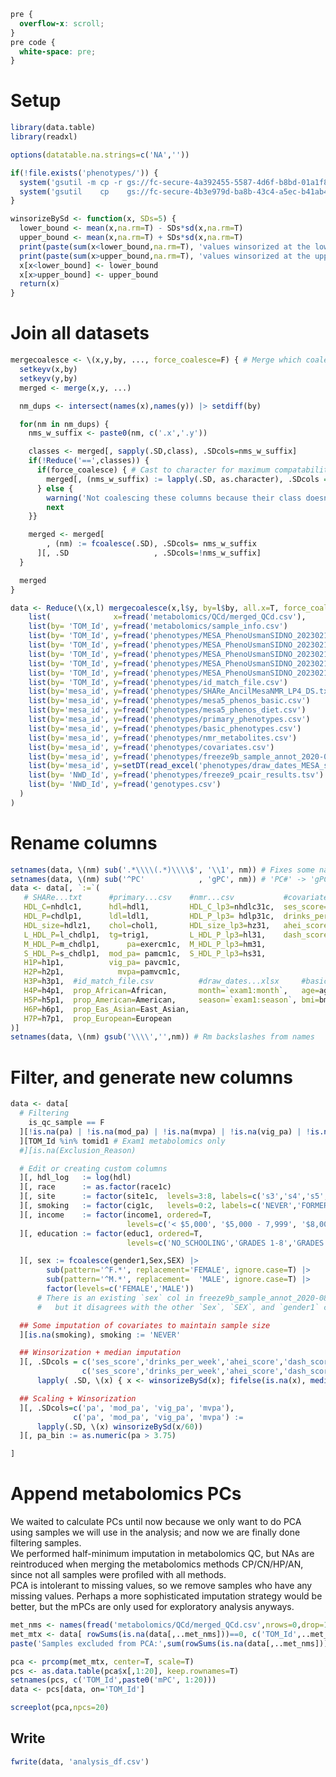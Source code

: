 ```css
pre {
  overflow-x: scroll;
}
pre code {
  white-space: pre;
}
```

# Setup
```r
library(data.table)
library(readxl)

options(datatable.na.strings=c('NA',''))

if(!file.exists('phenotypes/')) {
  system('gsutil -m cp -r gs://fc-secure-4a392455-5587-4d6f-b8bd-01a1f834ae63/phenotypes .')
  system('gsutil    cp    gs://fc-secure-4b3e979d-ba8b-43c4-a5ec-b41ab42ce606/MesaMetabolomics_PilotX01_2023_02_16/MESA_PhenoUsmanSIDNO_20230214.txt phenotypes')
}

winsorizeBySd <- function(x, SDs=5) {
  lower_bound <- mean(x,na.rm=T) - SDs*sd(x,na.rm=T)
  upper_bound <- mean(x,na.rm=T) + SDs*sd(x,na.rm=T)
  print(paste(sum(x<lower_bound,na.rm=T), 'values winsorized at the lower bound.'))
  print(paste(sum(x>upper_bound,na.rm=T), 'values winsorized at the upper bound.'))
  x[x<lower_bound] <- lower_bound
  x[x>upper_bound] <- upper_bound
  return(x)
}
```

# Join all datasets
```r
mergecoalesce <- \(x,y,by, ..., force_coalesce=F) { # Merge which coalesces columns with duplicated names along the way
  setkeyv(x,by)
  setkeyv(y,by)
  merged <- merge(x,y, ...)

  nm_dups <- intersect(names(x),names(y)) |> setdiff(by)

  for(nm in nm_dups) {
    nms_w_suffix <- paste0(nm, c('.x','.y'))

    classes <- merged[, sapply(.SD,class), .SDcols=nms_w_suffix]
    if(!Reduce('==',classes)) {
      if(force_coalesce) { # Cast to character for maximum compatability
        merged[, (nms_w_suffix) := lapply(.SD, as.character), .SDcols = nms_w_suffix]
      } else {
        warning('Not coalescing these columns because their class doesn\'t match:\n', paste(capture.output(print(classes)), collapse='\n'))
        next
    }}

    merged <- merged[
        , (nm) := fcoalesce(.SD), .SDcols= nms_w_suffix 
      ][, .SD                   , .SDcols=!nms_w_suffix]
  }

  merged
}

data <- Reduce(\(x,l) mergecoalesce(x,l$y, by=l$by, all.x=T, force_coalesce=T),
    list(              x=fread('metabolomics/QCd/merged_QCd.csv'),
    list(by= 'TOM_Id', y=fread('metabolomics/sample_info.csv')                          [, TOM_Id := sample_id]),
    list(by= 'TOM_Id', y=fread('phenotypes/MESA_PhenoUsmanSIDNO_20230214.txt')          [, TOM_Id := tomid1][, mesa_id := sidno][, NWD_Id := fcoalesce(nwdid2,nwdid1)]), # OK to coalesce genotype
    list(by= 'TOM_Id', y=fread('phenotypes/MESA_PhenoUsmanSIDNO_20230214.txt')          [, TOM_Id := tomid2][, mesa_id := sidno][, NWD_Id := fcoalesce(nwdid2,nwdid1)]), #  info b/c it is not likely
    list(by= 'TOM_Id', y=fread('phenotypes/MESA_PhenoUsmanSIDNO_20230214.txt')          [, TOM_Id := tomid3][, mesa_id := sidno][, NWD_Id := fcoalesce(nwdid2,nwdid1)]), #  to change much across
    list(by= 'TOM_Id', y=fread('phenotypes/MESA_PhenoUsmanSIDNO_20230214.txt')          [, TOM_Id := tomid4][, mesa_id := sidno][, NWD_Id := fcoalesce(nwdid2,nwdid1)]), #  exams. But prefer the more
    list(by= 'TOM_Id', y=fread('phenotypes/MESA_PhenoUsmanSIDNO_20230214.txt')          [, TOM_Id := tomid5][, mesa_id := sidno][, NWD_Id := fcoalesce(nwdid2,nwdid1)]), #  recent genos from exam 2.
    list(by= 'TOM_Id', y=fread('phenotypes/id_match_file.csv')                          [, mesa_id := as.character(Cohort_Specific_Id)]),
    list(by='mesa_id', y=fread('phenotypes/SHARe_AncilMesaNMR_LP4_DS.txt')              [, mesa_id := as.character(subject_id)]),
    list(by='mesa_id', y=fread('phenotypes/mesa5_phenos_basic.csv')                     [, mesa_id := sub('phs000209.v13_', '', `\\_Parent Study Accession with Subject ID\\`)]),
    list(by='mesa_id', y=fread('phenotypes/mesa5_phenos_diet.csv')                      [, mesa_id := sub('phs000209.v13_', '', `\\_Parent Study Accession with Subject ID\\`)]),
    list(by='mesa_id', y=fread('phenotypes/primary_phenotypes.csv')                     [, mesa_id := sub('phs000209.v13_', '', `\\_Parent Study Accession with Subject ID\\`)]),
    list(by='mesa_id', y=fread('phenotypes/basic_phenotypes.csv')                       [, mesa_id := sub('phs000209.v13_', '', `\\_Parent Study Accession with Subject ID\\`)]),
    list(by='mesa_id', y=fread('phenotypes/nmr_metabolites.csv')                        [, mesa_id := sub('phs000209.v13_', '', `\\_Parent Study Accession with Subject ID\\`)]),
    list(by='mesa_id', y=fread('phenotypes/covariates.csv')                             [, mesa_id := sub('phs000209.v13_', '', `\\_Parent Study Accession with Subject ID\\`)]),
    list(by='mesa_id', y=fread('phenotypes/freeze9b_sample_annot_2020-08-20.txt')       [, mesa_id := subject_id][!duplicated(mesa_id)]),
    list(by='mesa_id', y=setDT(read_excel('phenotypes/draw_dates_MESA_study_site.xlsx'))[, mesa_id := sidno]),
    list(by= 'NWD_Id', y=fread('phenotypes/freeze9_pcair_results.tsv')                  [,  NWD_Id := sample.id]),
    list(by= 'NWD_Id', y=fread('genotypes.csv')                                         [,  NWD_Id := NWD_ID])
  )
)
```

# Rename columns
```r
setnames(data, \(nm) sub('.*\\\\(.*)\\\\$', '\\1', nm)) # Fixes some names e.g. '\\phs000209\\pht001116\\phv00084442\\age1c\\' -> 'age1c'
setnames(data, \(nm) sub('^PC'            , 'gPC', nm)) # 'PC#' -> 'gPC#' To distinguish genetic PCs from metabolite PCs we'll add later
data <- data[, `:=`(
   # SHARe...txt      #primary...csv    #nmr...csv           #covariates.csv           
   HDL_C=nhdlc1,      hdl=hdl1,         HDL_C_lp3=nhdlc31c,  ses_score=F1_PC2_1,
   HDL_P=chdlp1,      ldl=ldl1,         HDL_P_lp3= hdlp31c,  drinks_per_week=alcwkc1,
   HDL_size=hdlz1,    chol=chol1,       HDL_size_lp3=hz31,   ahei_score=ahei_2010_1,
   L_HDL_P=l_chdlp1,  tg=trig1,         L_HDL_P_lp3=hl31,    dash_score=dash_sodium1,
   M_HDL_P=m_chdlp1,      pa=exercm1c,  M_HDL_P_lp3=hm31,
   S_HDL_P=s_chdlp1,  mod_pa= pamcm1c,  S_HDL_P_lp3=hs31,
   H1P=h1p1,          vig_pa= pavcm1c,
   H2P=h2p1,            mvpa=pamvcm1c,
   H3P=h3p1,  #id_match_file.csv          #draw_dates...xlsx     #basic...csv                                              
   H4P=h4p1,  prop_African=African,       month=`exam1:month`,   age=age1c,
   H5P=h5p1,  prop_American=American,     season=`exam1:season`, bmi=bmi1c,
   H6P=h6p1,  prop_Eas_Asian=East_Asian,
   H7P=h7p1,  prop_European=European
)]
setnames(data, \(nm) gsub('\\\\','',nm)) # Rm backslashes from names
```

# Filter, and generate new columns
```r
data <- data[
  # Filtering
    is_qc_sample == F
  ][!is.na(pa) | !is.na(mod_pa) | !is.na(mvpa) | !is.na(vig_pa) | !is.na(rs295849)
  ][TOM_Id %in% tomid1 # Exam1 metabolomics only
  #][is.na(Exclusion_Reason)

  # Edit or creating custom columns
  ][, hdl_log   := log(hdl) 
  ][, race      := as.factor(race1c)
  ][, site      := factor(site1c,  levels=3:8, labels=c('s3','s4','s5','s6','s7','s8'))
  ][, smoking   := factor(cig1c,   levels=0:2, labels=c('NEVER','FORMER','CURRENT'))
  ][, income    := factor(income1, ordered=T,
                          levels=c('< $5,000', '$5,000 - 7,999', '$8,000 - 11,999', '$12,000 - 15,999', '$16,000 - 19,999', '$20,000 - 24,999', '$25,000 - 29,999', '$30,000 - 34,999', '$35,000 - 39,999', '$40,000 - 49,999', '$50,000 - 74,999', '$75,000 - 99,999', '$100,000 +'))
  ][, education := factor(educ1, ordered=T,
                          levels=c('NO_SCHOOLING','GRADES 1-8','GRADES 9-11','COMPLETED HIGH SCHOOL/GED','SOME COLLEGE BUT NO DEGREE','ASSOCIATE DEGREE','TECHNICAL SCHOOL CERTIFICATE',"BACHELOR'S DEGREE",'GRADUATE OR PROFESSIONAL SCHOOL'))

  ][, sex := fcoalesce(gender1,Sex,SEX) |>
        sub(pattern='^F.*', replacement='FEMALE', ignore.case=T) |>
        sub(pattern='^M.*', replacement=  'MALE', ignore.case=T) |>
        factor(levels=c('FEMALE','MALE'))
      # There is an existing `sex` col in freeze9b_sample_annot_2020-08-20.txt,\
      #   but it disagrees with the other `Sex`, `SEX`, and `gender1` cols.

  ## Some imputation of covariates to maintain sample size
  ][is.na(smoking), smoking := 'NEVER'

  ## Winsorization + median imputation
  ][, .SDcols = c('ses_score','drinks_per_week','ahei_score','dash_score'),
                c('ses_score','drinks_per_week','ahei_score','dash_score') :=
      lapply( .SD, \(x) { x <- winsorizeBySd(x); fifelse(is.na(x), median(x,na.rm=T), x) })

  ## Scaling + Winsorization
  ][, .SDcols=c('pa', 'mod_pa', 'vig_pa', 'mvpa'),
              c('pa', 'mod_pa', 'vig_pa', 'mvpa') :=
      lapply(.SD, \(x) winsorizeBySd(x/60))
  ][, pa_bin := as.numeric(pa > 3.75)

]
```

# Append metabolomics PCs
We waited to calculate PCs until now because we only want to do PCA using samples we will use in the analysis; and now we are finally done filtering samples.\
We performed half-minimum imputation in metabolomics QC, but NAs are reintroduced when merging the metabolomics methods CP/CN/HP/AN, since not all samples were profiled with all methods.\
PCA is intolerant to missing values, so we remove samples who have any missing values. Perhaps a more sophisticated imputation strategy would be better, but the mPCs are only used for exploratory analysis anyways.
```r
met_nms <- names(fread('metabolomics/QCd/merged_QCd.csv',nrows=0,drop=1))
met_mtx <- data[ rowSums(is.na(data[,..met_nms]))==0, c('TOM_Id',..met_nms) ] |> as.matrix(rownames=1) # Only samples with data for ALL metabolomics methods
paste('Samples excluded from PCA:',sum(rowSums(is.na(data[,..met_nms]))>0),'/',nrow(data))

pca <- prcomp(met_mtx, center=T, scale=T)
pcs <- as.data.table(pca$x[,1:20], keep.rownames=T)
setnames(pcs, c('TOM_Id',paste0('mPC', 1:20)))
data <- pcs[data, on='TOM_Id']

screeplot(pca,npcs=20)
```

## Write
```r
fwrite(data, 'analysis_df.csv')
```
